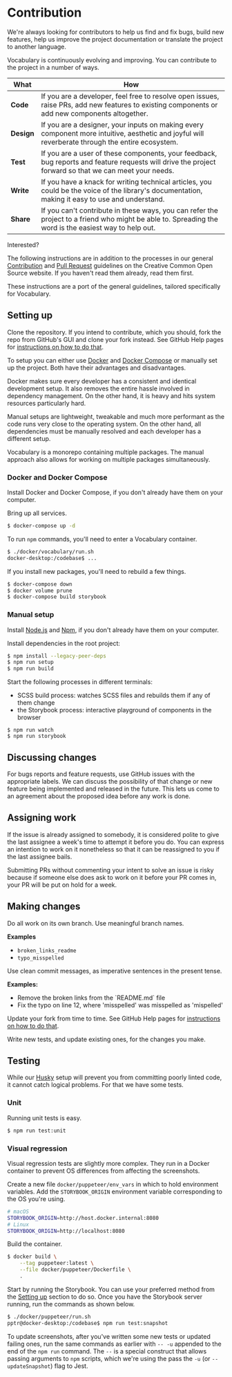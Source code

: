 
<Meta title="Vocabulary/Contribution" />

# Contribution

We're always looking for contributors to help us find and fix bugs, build new features, help us improve the project documentation or translate the project to another language.

Vocabulary is continuously evolving and improving. You can contribute to the project in a number of ways.

| What       | How                                                                                                                                                   |
| ---------- | ----------------------------------------------------------------------------------------------------------------------------------------------------- |
| **Code**   | If you are a developer, feel free to resolve open issues, raise PRs, add new features to existing components or add new components altogether.        |
| **Design** | If you are a designer, your inputs on making every component more intuitive, aesthetic and joyful will reverberate through the entire ecosystem.      |
| **Test**   | If you are a user of these components, your feedback, bug reports and feature requests will drive the project forward so that we can meet your needs. |
| **Write**  | If you have a knack for writing technical articles, you could be the voice of the library's documentation, making it easy to use and understand.      |
| **Share**  | If you can't contribute in these ways, you can refer the project to a friend who might be able to. Spreading the word is the easiest way to help out. |

Interested?

The following instructions are in addition to the processes in our general [Contribution][contribution] and
[Pull Request][pull_request] guidelines on the Creative Common Open Source website. If you haven't read them already,
read them first.

[contribution]: https://creativecommons.github.io/contributing-code/
[pull_request]: https://opensource.creativecommons.org/contributing-code/pr-guidelines/

These instructions are a port of the general guidelines, tailored specifically for Vocabulary.

## Setting up

Clone the repository. If you intend to contribute, which you should, fork the repo from GitHub's GUI and clone your fork instead. See GitHub Help pages for [instructions on how to do that](https://help.github.com/en/github/getting-started-with-github/fork-a-repo).

To setup you can either use [Docker](https://www.docker.com/) and [Docker Compose](https://docs.docker.com/compose/) or manually set up the project. Both have their advantages and disadvantages.

Docker makes sure every developer has a consistent and identical development setup. It also removes the entire hassle involved in dependency management. On the other hand, it is heavy and hits system resources particularly hard.

Manual setups are lightweight, tweakable and much more performant as the code runs very close to the operating system. On the other hand, all dependencies must be manually resolved and each developer has a different setup.

Vocabulary is a monorepo containing multiple packages. The manual approach also allows for working on multiple packages simultaneously.

### Docker and Docker Compose

Install Docker and Docker Compose, if you don't already have them on your computer.

Bring up all services.

```bash
$ docker-compose up -d
```

To run `npm` commands, you'll need to enter a Vocabulary container.

```bash
$ ./docker/vocabulary/run.sh
docker-desktop:/codebase$ ...
```

If you install new packages, you'll need to rebuild a few things.

```bash
$ docker-compose down
$ docker volume prune
$ docker-compose build storybook
```

### Manual setup

Install [Node.js](https://nodejs.org/) and [Npm](https://www.npmjs.com/), if you don't already have them on your computer. 

Install dependencies in the root project:

```bash
$ npm install --legacy-peer-deps
$ npm run setup
$ npm run build
```

Start the following processes in different terminals:

- SCSS build process: watches SCSS files and rebuilds them if any of them change
- the Storybook process: interactive playground of components in the browser

```
$ npm run watch
$ npm run storybook
```

## Discussing changes

For bugs reports and feature requests, use GitHub issues with the appropriate labels. We can discuss the possibility of that change or new feature being implemented and released in the future. This lets us come to an agreement about
the proposed idea before any work is done.

## Assigning work

If the issue is already assigned to somebody, it is considered polite to give the last assignee a week's time to  attempt it before you do. You can express an intention to work on it nonetheless so that it can be reassigned to you if the last assignee bails.

Submitting PRs without commenting your intent to solve an issue is risky because if someone else does ask to work on it before your PR comes in, your PR will be put on hold for a week.

## Making changes

Do all work on its own branch. Use meaningful branch names.

**Examples**

- `broken_links_readme`
- `typo_misspelled`

Use clean commit messages, as imperative sentences in the present tense.

**Examples:**

- Remove the broken links from the \`README.md\` file
- Fix the typo on line 12, where 'misspelled' was misspelled as 'mispelled'

Update your fork from time to time. See GitHub Help pages for [instructions on how to do that](https://help.github.com/en/github/collaborating-with-issues-and-pull-requests/syncing-a-fork).

Write new tests, and update existing ones, for the changes you make.

## Testing

While our [Husky](https://www.npmjs.com/package/husky) setup will prevent you from committing poorly linted code, it cannot catch logical problems. For
that we have some tests.

### Unit

Running unit tests is easy.

```bash
$ npm run test:unit
```

### Visual regression

Visual regression tests are slightly more complex. They run in a Docker container to prevent OS differences from
affecting the screenshots.

Create a new file `docker/puppeteer/env_vars` in which to hold environment variables. Add the `STORYBOOK_ORIGIN`
environment variable corresponding to the OS you're using.

```bash
# macOS
STORYBOOK_ORIGIN=http://host.docker.internal:8080
# Linux
STORYBOOK_ORIGIN=http://localhost:8080
```

Build the container.

```bash
$ docker build \
    --tag puppeteer:latest \
    --file docker/puppeteer/Dockerfile \
    .
```

Start by running the Storybook. You can use your preferred method from the [Setting up](#setting-up) section to do so.
Once you have the Storybook server running, run the commands as shown below.

```bash
$ ./docker/puppeteer/run.sh
pptr@docker-desktop:/codebase$ npm run test:snapshot
```

To update screenshots, after you've written some new tests or updated failing ones, run the same commands as earlier
with `-- -u` appended to the end of the `npm run` command. The `--` is a special construct that allows passing arguments
to `npm` scripts, which we're using the pass the `-u` (or `--updateSnapshot`) flag to Jest.
